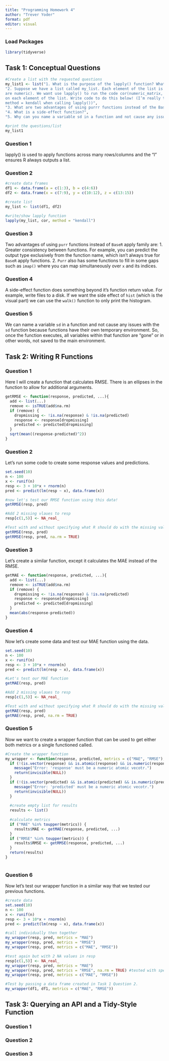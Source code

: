 ```yaml
---
title: "Programming Homework 4"
author: "Trever Yoder"
format: pdf
editor: visual
---
```


### Load Packages

```r
library(tidyverse)
```


## Task 1: Conceptual Questions

```r
#Create a list with the requested questions
my_list1 <- list("1. What is the purpose of the lapply() function? What is the equivalent purrr function?",
"2. Suppose we have a list called my_list. Each element of the list is a numeric data frame (all columns
are numeric). We want use lapply() to run the code cor(numeric_matrix, method = kendall)
on each element of the list. Write code to do this below! (I’m really trying to ask you how you specify
method = kendall when calling lapply())",
"3. What are two advantages of using purrr functions instead of the BaseR apply family?",
"4. What is a side-effect function?",
"5. Why can you name a variable sd in a function and not cause any issues with the sd function?")

#print the questions/list
my_list1
```

### Question 1

lapply() is used to apply functions across many rows/columns and the "l" ensures R always outputs a list.

### Question 2

```r
#create data frames
df1 <- data.frame(a = c(1:3), b = c(4:6))
df2 <- data.frame(x = c(7:9), y = c(10:12), z = c(13:15))

#create list
my_list <- list(df1, df2)

#write/show lapply function 
lapply(my_list, cor, method = "kendall")
```

### Question 3

Two advantages of using `purr` functions instead of `BaseR` apply family are: 1. Greater consistency between functions. For example, you can predict the output type exclusively from the function name, which isn't always true for `BaseR` apply functions. 2. `Purr` also has some functions to fill in some gaps such as `imap()` where you can map simultaneously over `x` and its indices.

### Question 4

A side-effect function does something beyond it's function return value. For example, write files to a disk. If we want the side effect of `hist` (which is the visual part) we can use the `walk()` function to only print the histogram.

### Question 5

We can name a variable `sd` in a function and not cause any issues with the `sd` function because functions have their own temporary environment. So, once the function executes, all variables within that function are "gone" or in other words, not saved to the main environment.


## Task 2: Writing R Functions

### Question 1

Here I will create a function that calculates RMSE. There is an ellipses in the function to allow for additional arguments.

```r
getRMSE <- function(response, predicted, ...){
  add <- list(...)
  remove <- isTRUE(add$na.rm)
  if (remove) {
    dropmissing <- !is.na(response) & !is.na(predicted)
    response <- response[dropmissing]
    predicted <- predicted[dropmissing]
  }
  sqrt(mean((response-predicted)^2))
}
```


### Question 2

Let's run some code to create some response values and predictions.

```r
set.seed(10)
n <- 100
x <- runif(n)
resp <- 3 + 10*x + rnorm(n)
pred <- predict(lm(resp ~ x), data.frame(x))

#now let's test our RMSE function using this data!
getRMSE(resp, pred)

#Add 2 missing vlaues to resp
resp[c(1,5)] <- NA_real_

#Test with and without specifying what R should do with the missing values
getRMSE(resp, pred)
getRMSE(resp, pred, na.rm = TRUE)
```


### Question 3

Let's create a similar function, except it calculates the MAE instead of the RMSE.

```r
getMAE <- function(response, predicted, ...){
  add <- list(...)
  remove <- isTRUE(add$na.rm)
  if (remove) {
    dropmissing <- !is.na(response) & !is.na(predicted)
    response <- response[dropmissing]
    predicted <- predicted[dropmissing]
  }
  mean(abs(response-predicted))
}
```

### Question 4

Now let's create some data and test our MAE function using the data.
```r
set.seed(10)
n <- 100
x <- runif(n)
resp <- 3 + 10*x + rnorm(n)
pred <- predict(lm(resp ~ x), data.frame(x))

#Let's test our MAE function
getMAE(resp, pred)

#Add 2 missing vlaues to resp
resp[c(1,5)] <- NA_real_

#Test with and without specifying what R should do with the missing values
getMAE(resp, pred)
getMAE(resp, pred, na.rm = TRUE)
```


### Question 5

Now we want to create a wrapper function that can be used to get either both metrics or a single functioned called.

```r
#Create the wrapper function
my_wrapper <- function(response, predicted, metrics = c("MAE", "RMSE"), ...) {
  if (!(is.vector(response) && is.atomic(response) && is.numeric(response))) {
    message("Error: 'response' must be a numeric atomic vecotr.")
    return(invisible(NULL))
  }
  if (!(is.vector(predicted) && is.atomic(predicted) && is.numeric(predicted))) {
    message("Error: 'predicted' must be a numeric atomic vecotr.")
    return(invisible(NULL))
  }
  
  #create empty list for results
  results <- list()
  
  #calculate metrics
  if ("MAE" %in% toupper(metrics)) {
    results$MAE <- getMAE(response, predicted, ...)
  }
  if ("RMSE" %in% toupper(metrics)) {
    results$RMSE <- getRMSE(response, predicted, ...)
  }
  return(results)
}
  
```

### Question 6

Now let's test our wrapper function in a similar way that we tested our previous functions.
```r
#create data
set.seed(10)
n <- 100
x <- runif(n)
resp <- 3 + 10*x + rnorm(n)
pred <- predict(lm(resp ~ x), data.frame(x))

#call individually then together
my_wrapper(resp, pred, metrics = "MAE")
my_wrapper(resp, pred, metrics = "RMSE")
my_wrapper(resp, pred, metrics = c("MAE", "RMSE"))

#test again but with 2 NA values in resp
resp[c(1,5)] <- NA_real_
my_wrapper(resp, pred, metrics = "MAE")
my_wrapper(resp, pred, metrics = "RMSE", na.rm = TRUE) #tested with specifying behavior like in #4
my_wrapper(resp, pred, metrics = c("MAE", "RMSE"))

#Test by passing a data frame created in Task 1 Question 2.
my_wrapper(df1, df1, metrics = c("MAE", "RMSE"))
```

## Task 3: Querying an API and a Tidy-Style Function

### Question 1


### Question 2


### Question 3


